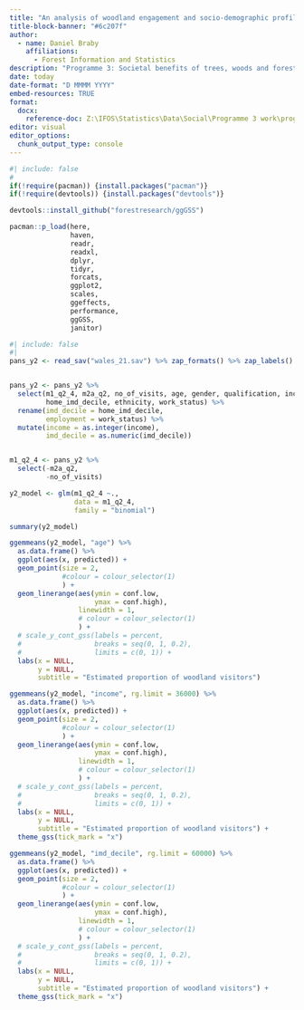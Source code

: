 ```yaml
---
title: "An analysis of woodland engagement and socio-demographic profile in Wale's People and Nature Survey (2020/21)"
title-block-banner: "#6c207f"
author:
  - name: Daniel Braby
    affiliations:
      - Forest Information and Statistics
description: "Programme 3: Societal benefits of trees, woods and forests"
date: today
date-format: "D MMMM YYYY"
embed-resources: TRUE
format:
  docx:
    reference-doc: Z:\IFOS\Statistics\Data\Social\Programme 3 work\programme3\fr-reference-doc.docx
editor: visual
editor_options: 
  chunk_output_type: console
---
```


```r
#| include: false
# 
if(!require(pacman)) {install.packages("pacman")}
if(!require(devtools)) {install.packages("devtools")}

devtools::install_github("forestresearch/ggGSS")

pacman::p_load(here,
               haven,
               readr,
               readxl,
               dplyr,
               tidyr,
               forcats,
               ggplot2,
               scales,
               ggeffects,
               performance,
               ggGSS,
               janitor)
```

```r
#| include: false
#| 
pans_y2 <- read_sav("wales_21.sav") %>% zap_formats() %>% zap_labels() %>% clean_names()


pans_y2 <- pans_y2 %>%
  select(m1_q2_4, m2a_q2, no_of_visits, age, gender, qualification, income,
         home_imd_decile, ethnicity, work_status) %>%
  rename(imd_decile = home_imd_decile,
         employment = work_status) %>%
  mutate(income = as.integer(income),
         imd_decile = as.numeric(imd_decile))



```

```r
m1_q2_4 <- pans_y2 %>% 
  select(-m2a_q2,
         -no_of_visits)
```

```r
y2_model <- glm(m1_q2_4 ~.,
                data = m1_q2_4,
                family = "binomial")

summary(y2_model)
```

```r
ggemmeans(y2_model, "age") %>% 
  as.data.frame() %>% 
  ggplot(aes(x, predicted)) +
  geom_point(size = 2,
             #colour = colour_selector(1)
             ) +
  geom_linerange(aes(ymin = conf.low,
                     ymax = conf.high),
                 linewidth = 1,
                 # colour = colour_selector(1)
                 ) +
  # scale_y_cont_gss(labels = percent,
  #                  breaks = seq(0, 1, 0.2),
  #                  limits = c(0, 1)) +
  labs(x = NULL,
       y = NULL,
       subtitle = "Estimated proportion of woodland visitors") 
```

```r
ggemmeans(y2_model, "income", rg.limit = 36000) %>% 
  as.data.frame() %>% 
  ggplot(aes(x, predicted)) +
  geom_point(size = 2,
             #colour = colour_selector(1)
             ) +
  geom_linerange(aes(ymin = conf.low,
                     ymax = conf.high),
                 linewidth = 1,
                 # colour = colour_selector(1)
                 ) +
  # scale_y_cont_gss(labels = percent,
  #                  breaks = seq(0, 1, 0.2),
  #                  limits = c(0, 1)) +
  labs(x = NULL,
       y = NULL,
       subtitle = "Estimated proportion of woodland visitors") +
  theme_gss(tick_mark = "x")
```

```r
ggemmeans(y2_model, "imd_decile", rg.limit = 60000) %>% 
  as.data.frame() %>% 
  ggplot(aes(x, predicted)) +
  geom_point(size = 2,
             #colour = colour_selector(1)
             ) +
  geom_linerange(aes(ymin = conf.low,
                     ymax = conf.high),
                 linewidth = 1,
                 # colour = colour_selector(1)
                 ) +
  # scale_y_cont_gss(labels = percent,
  #                  breaks = seq(0, 1, 0.2),
  #                  limits = c(0, 1)) +
  labs(x = NULL,
       y = NULL,
       subtitle = "Estimated proportion of woodland visitors") +
  theme_gss(tick_mark = "x")
```

\
\
\
